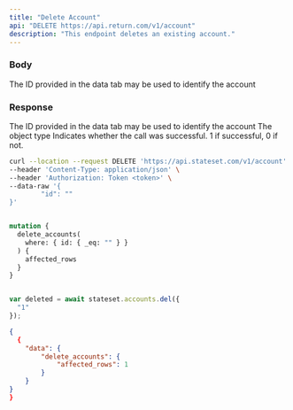 ```yaml
---
title: "Delete Account"
api: "DELETE https://api.return.com/v1/account"
description: "This endpoint deletes an existing account."
---
```


### Body

<ParamField body="id" type="string">
  The ID provided in the data tab may be used to identify the account
</ParamField>

### Response

<ResponseField name="id" type="string">
  The ID provided in the data tab may be used to identify the account
</ResponseField>

<ResponseField name="object" type="string">
  The object type
</ResponseField>

<ResponseField name="success" type="number">
  Indicates whether the call was successful. 1 if successful, 0 if not.
</ResponseField>

<RequestExample>

```bash cURL
curl --location --request DELETE 'https://api.stateset.com/v1/account' \
--header 'Content-Type: application/json' \
--header 'Authorization: Token <token>' \
--data-raw '{
		"id": ""
}'
```

```graphQL GraphQL

mutation {
  delete_accounts(
    where: { id: { _eq: "" } }
  ) {
    affected_rows
  }
}

```

```javascript Node.js

var deleted = await stateset.accounts.del({
  "1"
});

```

</RequestExample>

<ResponseExample>

```json Response
{
  {
    "data": {
        "delete_accounts": {
            "affected_rows": 1
        }
    }
}
}
```

</ResponseExample>
